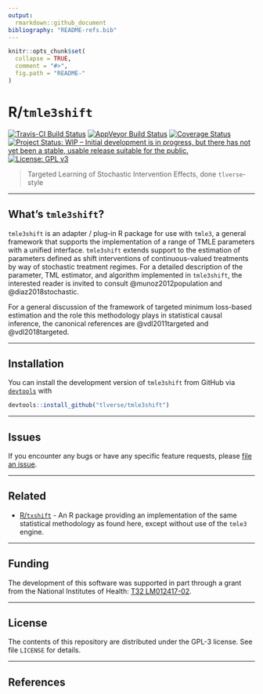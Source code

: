 ```yaml
---
output:
  rmarkdown::github_document
bibliography: "README-refs.bib"
---
```


<!-- README.md is generated from README.Rmd. Please edit that file -->

```r
knitr::opts_chunk$set(
  collapse = TRUE,
  comment = "#>",
  fig.path = "README-"
)
```

# R/`tmle3shift`

[![Travis-CI Build Status](https://travis-ci.org/tlverse/tmle3shift.svg?branch=master)](https://travis-ci.org/tlverse/tmle3shift)
[![AppVeyor Build  Status](https://ci.appveyor.com/api/projects/status/github/tlverse/tmle3shift?branch=master&svg=true)](https://ci.appveyor.com/project/tlverse/tmle3shift)
[![Coverage Status](https://img.shields.io/codecov/c/github/tlverse/tmle3shift/master.svg)](https://codecov.io/github/tlverse/tmle3shift?branch=master)
[![Project Status: WIP – Initial development is in progress, but there has not yet been a stable, usable release suitable for the public.](http://www.repostatus.org/badges/latest/wip.svg)](http://www.repostatus.org/#wip)
[![License: GPL v3](https://img.shields.io/badge/License-GPL%20v3-blue.svg)](http://www.gnu.org/licenses/gpl-3.0)

> Targeted Learning of Stochastic Intervention Effects, done `tlverse`-style

---

## What's `tmle3shift`?

`tmle3shift` is an adapter / plug-in R package for use with `tmle3`, a general
framework that supports the implementation of a range of TMLE parameters with a
unified interface. `tmle3shift` extends support to the estimation of parameters
defined as shift interventions of continuous-valued treatments by way of
stochastic treatment regimes. For a detailed description of the parameter, TML
estimator, and algorithm implemented in `tmle3shift`, the interested reader is
invited to consult @munoz2012population and @diaz2018stochastic.

For a general discussion of the framework of targeted minimum loss-based
estimation and the role this methodology plays in statistical causal inference,
the canonical references are @vdl2011targeted and @vdl2018targeted.

---

## Installation

You can install the development version of `tmle3shift` from GitHub via
[`devtools`](https://www.rstudio.com/products/rpackages/devtools/) with

```r
devtools::install_github("tlverse/tmle3shift")
```

---

## Issues

If you encounter any bugs or have any specific feature requests, please [file an
issue](https://github.com/tlverse/tmle3shift/issues).

---

## Related

* [R/`txshift`](https://github.com/nhejazi/txshift) - An R package providing an
  implementation of the same statistical methodology as found here, except
  without use of the `tmle3` engine.

---

## Funding

The development of this software was supported in part through a grant from the
National Institutes of Health: [T32
LM012417-02](https://projectreporter.nih.gov/project_info_description.cfm?aid=9248418&icde=37849831&ddparam=&ddvalue=&ddsub=&cr=1&csb=default&cs=ASC&pball=).

---

## License

The contents of this repository are distributed under the GPL-3 license. See
file `LICENSE` for details.

---

## References


